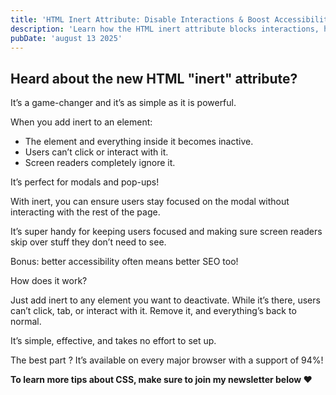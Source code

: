 ```yaml
---
title: 'HTML Inert Attribute: Disable Interactions & Boost Accessibility'
description: 'Learn how the HTML inert attribute blocks interactions, hides content from screen readers, and improves accessibility for modals and pop-ups.'
pubDate: 'august 13 2025'
---
```



<Picture
	src="/short/08-2025/html-atttribut-inert.gif"
	alt="Example of modal using HTML inert attribute to disable background"
	width="400"
	height="600"
	style="margin: 2em auto 1em auto; display: block; border: 4px solid var(--border)"
/>

## Heard about the new HTML "inert" attribute?

It’s a game-changer and it’s as simple as it is powerful.

When you add inert to an element:

- The element and everything inside it becomes inactive.
- Users can’t click or interact with it.
- Screen readers completely ignore it.

It’s perfect for modals and pop-ups!

With inert, you can ensure users stay focused on the modal without interacting with the rest of the page.

It’s super handy for keeping users focused and making sure screen readers skip over stuff they don’t need to see.

Bonus: better accessibility often means better SEO too!

How does it work?

Just add inert to any element you want to deactivate.
While it’s there, users can’t click, tab, or interact with it.
Remove it, and everything’s back to normal.

It’s simple, effective, and takes no effort to set up.

The best part ?
It’s available on every major browser with a support of 94%!

**To learn more tips about CSS, make sure to join my newsletter below ❤️**

